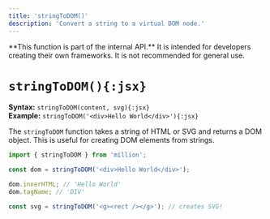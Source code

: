 ```yaml
---
title: 'stringToDOM()'
description: 'Convert a string to a virtual DOM node.'
---
```



<Callout type="warning">
  **This function is part of the internal API.** It is intended for developers
  creating their own frameworks. It is not recommended for general use.
</Callout>

<br />

# `stringToDOM(){:jsx}`

**Syntax:** `stringToDOM(content, svg){:jsx}`\
**Example:** `stringToDOM('<div>Hello World</div>'){:jsx}`

The `stringToDOM` function takes a string of HTML or SVG and returns a DOM object. This is useful for creating DOM elements from strings.

```jsx
import { stringToDOM } from 'million';

const dom = stringToDOM('<div>Hello World</div>');

dom.innerHTML; // 'Hello World'
dom.tagName; // 'DIV'

const svg = stringToDOM('<g><rect /></g>'); // creates SVG!
```
